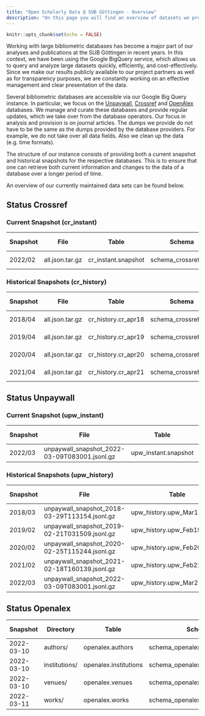 ```yaml
---
title: "Open Scholarly Data @ SUB Göttingen - Overview"
description: "On this page you will find an overview of datasets we provide on our Google BigQuery instance."
---
```


```r
knitr::opts_chunk$set(echo = FALSE)
```

Working with large bibliometric databases has become a major part of our analyses and publications at the SUB Göttingen in recent years. In this context, we have been using the Google BigQuery service, which allows us to query and analyze large datasets quickly, efficiently, and cost-effectively. Since we make our results publicly available to our project partners as well as for transparency purposes, we are constantly working on an effective management and clear presentation of the data.

Several bibliometric databases are accessible via our Google Big Query instance. In particular, we focus on the [Unpaywall](https://unpaywall.org), [Crossref](https://www.crossref.org) and [OpenAlex](https://openalex.org) databases. We manage and curate these databases and provide regular updates, which we take over from the database operators. Our focus in analysis and provision is on journal articles. The dumps we provide do not have to be the same as the dumps provided by the database providers. For example, we do not take over all data fields. Also we clean up the data (e.g. time formats).

The structure of our instance consists of providing both a current snapshot and historical snapshots for the respective databases. This is to ensure that one can retrieve both current information and changes to the data of a database over a longer period of time. 

An overview of our currently maintained data sets can be found below.

## Status Crossref

### Current Snapshot (cr_instant)

::: l-body-outset

| Snapshot        | File            | Table               | Schema               | Procedure | Last Changed | Coverage  | Number of rows |
|-----------------|-----------------|---------------------|----------------------|-----------|--------------|-----------|--------------------|
|  2022/02        | all.json.tar.gz | cr_instant.snapshot | schema_crossref.json | [Repo](https://github.com/naustica/crossref_bq) |  20.03.2022  | 2013-2022 |  35.050.841 |

:::

### Historical Snapshots (cr_history)

::: l-body-outset

| Snapshot        | File            | Table               | Schema               | Procedure | Last Changed | Coverage  | Number of rows |
|-----------------|-----------------|---------------------|----------------------|-----------|--------------|-----------|--------------------|
|  2018/04        | all.json.tar.gz | cr_history.cr_apr18 | schema_crossref.json | [Repo](https://github.com/naustica/crossref_bq) |  20.02.2022  | 2013-2018 | 16.766.035 |
|  2019/04        | all.json.tar.gz | cr_history.cr_apr19 | schema_crossref.json | [Repo](https://github.com/naustica/crossref_bq) |  29.10.2021  | 2013-2019 | 20.715.644 |
|  2020/04        | all.json.tar.gz | cr_history.cr_apr20 | schema_crossref.json | [Repo](https://github.com/naustica/crossref_bq) |  29.10.2021  | 2013-2020 | 25.334.525 |
|  2021/04        | all.json.tar.gz | cr_history.cr_apr21 | schema_crossref.json | [Repo](https://github.com/naustica/crossref_bq) |  29.10.2021  | 2013-2021 | 30.579.119 |

:::

## Status Unpaywall

### Current Snapshot (upw_instant)

::: l-body-outset

| Snapshot| File                                          | Table                | Schema               | Procedure | Last Changed | Coverage  | Number of rows |
|---------|-----------------------------------------------|----------------------|----------------------|-----------|--------------|-----------|-----------------|
| 2022/03 | unpaywall_snapshot_2022-03-09T083001.jsonl.gz | upw_instant.snapshot | bq_schema_mar22.json | [Repo](https://github.com/naustica/unpaywall_bq) |  14.03.2022 | 2008-2022 | 67.424.819 |

:::

### Historical Snapshots (upw_history)

::: l-body-outset

| Snapshot| File                                          | Table                       | Schema               | Procedure | Last Changed | Coverage  | Number of rows |
|---------|-----------------------------------------------|-----------------------------|----------------------|-----------|--------------|-----------|-----------------|
| 2018/03 | unpaywall_snapshot_2018-03-29T113154.jsonl.gz | upw_history.upw_Mar18_08_20 | bq_schema_mar18.json | [Repo](https://github.com/naustica/unpaywall_bq) |  29.10.2021  | 2008-2018 | 36.557.043 |
| 2019/02 | unpaywall_snapshot_2019-02-21T031509.jsonl.gz | upw_history.upw_Feb19_08_19 | bq_schema_feb19.json | [Repo](https://github.com/naustica/unpaywall_bq) |  10.11.2021  | 2008-2019 | 42.143.979 |
| 2020/02 | unpaywall_snapshot_2020-02-25T115244.jsonl.gz | upw_history.upw_Feb20_08_20 | bq_schema_feb20.json | [Repo](https://github.com/naustica/unpaywall_bq) |  30.10.2021  | 2008-2020 | 49.717.710 |
| 2021/02 | unpaywall_snapshot_2021-02-18T160139.jsonl.gz | upw_history.upw_Feb21_08_21 | bq_schema_feb21.json | [Repo](https://github.com/naustica/unpaywall_bq) |  29.10.2021  | 2008-2021 | 58.437.927 |
| 2022/03 | unpaywall_snapshot_2022-03-09T083001.jsonl.gz | upw_history.upw_Mar22_08_22 | bq_schema_mar22.json | [Repo](https://github.com/naustica/unpaywall_bq) |  14.03.2022 | 2008-2022 | 67.424.819 |

:::

## Status Openalex

::: l-body-outset

| Snapshot   | Directory     | Table                 | Schema                            | Procedure | Last Changed | Coverage  | Number of rows |
|------------|---------------|-----------------------|-----------------------------------|-----------|--------------|-----------|----------------------|
| 2022-03-10 | authors/      | openalex.authors      | schema_openalex_author.json       | [Repo](https://github.com/naustica/openalex) |  22.03.2022  | All       | 214.377.081 |
| 2022-03-10 | institutions/ | openalex.institutions | schema_openalex_institutions.json | [Repo](https://github.com/naustica/openalex) |  22.03.2022  | All       | 108.660 |
| 2022-03-10 | venues/       | openalex.venues       | schema_openalex_venue.json        | [Repo](https://github.com/naustica/openalex) |  22.03.2022  | All       | 124.066 |
| 2022-03-11 | works/        | openalex.works        | schema_openalex_work.json         | [Repo](https://github.com/naustica/openalex) |  23.03.2022  | All       | 209.421.212 |

:::